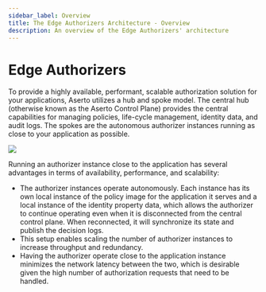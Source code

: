```yaml
---
sidebar_label: Overview
title: The Edge Authorizers Architecture - Overview
description: An overview of the Edge Authorizers' architecture
---
```


# Edge Authorizers

To provide a highly available, performant, scalable authorization solution for your applications, Aserto utilizes a hub
and spoke model. The central hub (otherwise known as the Aserto Control Plane) provides the central capabilities for 
managing policies, life-cycle management, identity data, and audit logs. The spokes are the autonomous authorizer 
instances running as close to your application as possible.

<img src="/aserto-edge-authorizers.png" />

Running an authorizer instance close to the application has several advantages in terms of availability, performance, 
and scalability:

- The authorizer instances operate autonomously. Each instance has its own local instance of the policy image for the 
application it serves and a local instance of the identity property data, which allows the authorizer to continue 
operating even when it is disconnected from the central control plane. When reconnected, it will synchronize its state 
and publish the decision logs.
- This setup enables scaling the number of authorizer instances to increase throughput and redundancy.
- Having the authorizer operate close to the application instance minimizes the network latency between the two, which
 is desirable given the high number of authorization requests that need to be handled.
